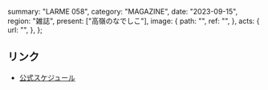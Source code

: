   summary: "LARME 058",
  category: "MAGAZINE",
  date: "2023-09-15",
  region: "雑誌",
  present: ["高嶺のなでしこ"],
  image: {
    path: "",
    ref: "",
  },
  acts: {
    url: "",
  },
};

## リンク

- [公式スケジュール](https://takanenonadeshiko.jp/?p=1377)
